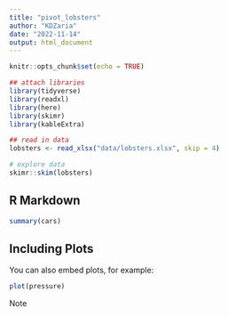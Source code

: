 ```yaml
---
title: "pivot_lobsters"
author: "KDZaria"
date: "2022-11-14"
output: html_document
---
```


```r
knitr::opts_chunk$set(echo = TRUE)

## attach libraries
library(tidyverse)
library(readxl)
library(here)
library(skimr)
library(kableExtra)

## read in data
lobsters <- read_xlsx("data/lobsters.xlsx", skip = 4)

# explore data
skimr::skim(lobsters)
```

## R Markdown



```r
summary(cars)
```

## Including Plots

You can also embed plots, for example:

```r
plot(pressure)
```

Note
